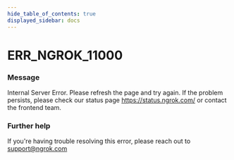 ```yaml
---
hide_table_of_contents: true
displayed_sidebar: docs
---
```



# ERR_NGROK_11000

### Message

Internal Server Error. Please refresh the page and try again. If the problem persists, please check our status page https://status.ngrok.com/ or contact the frontend team.

<ErrorDetails error="err_ngrok_11000" />

### Further help

If you're having trouble resolving this error, please reach out to [support@ngrok.com](mailto:support@ngrok.com?subject=Help%20with%20ERR_NGROK_11000)
